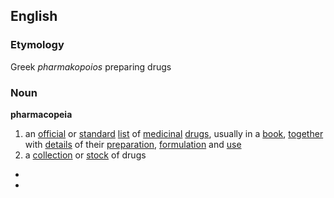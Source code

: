 ==English==
===Etymology===
Greek ''pharmakopoios'' preparing drugs
===Noun===
'''pharmacopeia'''
# an [[official]] or [[standard]] [[list]] of [[medicinal]] [[drug]]s, usually in a [[book]], [[together]] with [[detail]]s of their [[preparation]], [[formulation]] and [[use]]
# a [[collection]] or [[stock]] of drugs
*{{de1|Arzneibuch}}
*{{hu1|gyógyszerkönyv}}